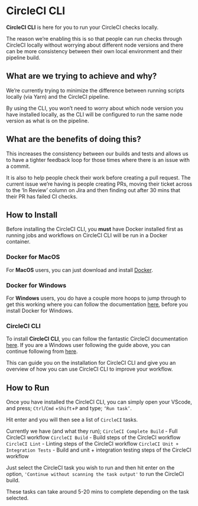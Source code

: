 <Meta title="Documentation/Guides/CircleCI CLI"/>

# CircleCI CLI

**CircleCI CLI** is here for you to run your CircleCI checks locally.

The reason we’re enabling this is so that people can run checks through CircleCI locally without worrying about different node versions and there can be more consistency between their own local environment and their pipeline build.


## What are we trying to achieve and why?

We’re currently trying to minimize the difference between running scripts locally (via Yarn) and the CircleCI pipeline.

By using the CLI, you won’t need to worry about which node version you have installed locally, as the CLI will be configured to run the same node version as what is on the pipeline.

## What are the benefits of doing this?

This increases the consistency between our builds and tests and allows us to have a tighter feedback loop for those times where there is an issue with a commit.

It is also to help people check their work before creating a pull request. The current issue we’re having is people creating PRs, moving their ticket across to the ‘In Review’ column on Jira and then finding out after 30 mins that their PR has failed CI checks.

## How to Install

Before installing the CircleCI CLI, you **must** have Docker installed first as running jobs and workflows on CircleCI CLI will be run in a Docker container.

### Docker for MacOS

For **MacOS** users, you can just download and install [Docker](https://www.docker.com/get-started).

### Docker for Windows

For **Windows** users, you do have a couple more hoops to jump through to get this working where you can follow the documentation [here](https://docs.docker.com/docker-for-windows/install/), before you install Docker for Windows.

### CircleCI CLI

To install **CircleCI CLI**, you can follow the fantastic CircleCI documentation [here](https://circleci.com/docs/2.0/local-cli/).
If you are a Windows user following the guide above, you can continue following from [here](https://docs.docker.com/docker-for-windows/install/#install-docker-desktop-on-windows).

This can guide you on the installation for CircleCI CLI and give you an overview of how you can use CircleCI CLI to improve your workflow.

## How to Run

Once you have installed the CircleCI CLI, you can simply open your VScode, and press;
`Ctrl`/`Cmd` +`Shift`+`P`
and type; `‘Run task’`.

Hit enter and you will then see a list of `CircleCI` tasks.

Currently we have (and what they run);
`CircleCI Complete Build` - Full CircleCI workflow
`CircleCI Build` - Build steps of the CircleCI workflow
`CircleCI Lint` - Linting steps of the CircleCI workflow
`CircleCI Unit + Integration Tests` - Build and unit + integration testing steps of the CircleCI workflow

Just select the CircleCI task you wish to run and then hit enter on the option, `'Continue without scanning the task output'` to run the CircleCI build.

These tasks can take around 5-20 mins to complete depending on the task selected.
